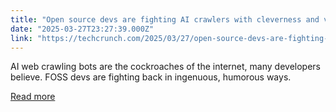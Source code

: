 ```yaml
---
title: "Open source devs are fighting AI crawlers with cleverness and vengeance"
date: "2025-03-27T23:27:39.000Z"
link: "https://techcrunch.com/2025/03/27/open-source-devs-are-fighting-ai-crawlers-with-cleverness-and-vengeance/"
---
```


AI web crawling bots are the cockroaches of the internet, many developers believe. FOSS devs are fighting back in ingenuous,  humorous ways.



[Read more](https://techcrunch.com/2025/03/27/open-source-devs-are-fighting-ai-crawlers-with-cleverness-and-vengeance/)

